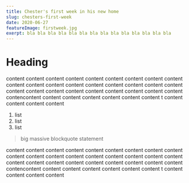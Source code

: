 ```yaml
---
title: Chester's first week in his new home
slug: chesters-first-week
date: 2020-06-27
featureImage: firstweek.jpg
exerpt: bla bla bla bla bla bla bla bla bla bla bla bla bla bla
---
```


# Heading

content content content content content content content content content content content content content content content content content content content content content content content content content content content contencontent content content content content content content t content content content content 

1. list
2. list
3. list

> big massive blockquote statement

content content content content content content content content content content content content content content content content content content content content content content content content content content content contencontent content content content content content content t content content content content 

